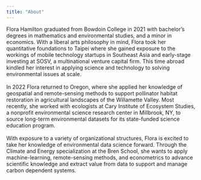 ```yaml
---
title: "About"
---
```


Flora Hamilton graduated from Bowdoin College in 2021 with bachelor's degrees in mathematics and environmental studies, and a minor in economics. With a liberal arts philosophy in mind, Flora took her quantitative foundations to Taipei where she gained exposure to the workings of mobile technology startups in Southeast Asia and early-stage investing at SOSV, a multinational venture capital firm. This time abroad kindled her interest in applying science and technology to solving environmental issues at scale.\
\
In 2022 Flora returned to Oregon, where she applied her knowledge of geospatial and remote-sensing methods to support pollinator habitat restoration in agricultural landscapes of the Willamette Valley. Most recently, she worked with ecologists at Cary Institute of Ecosystem Studies, a nonprofit environmental science research center in Millbrook, NY, to source long-term environmental datasets for its state-funded science education program.\
\
With exposure to a variety of organizational structures, Flora is excited to take her knowledge of environmental data science forward. Through the Climate and Energy specialization at the Bren School, she wants to apply machine-learning, remote-sensing methods, and econometrics to advance scientific knowledge and extract value from data to support and manage carbon dependent systems.
